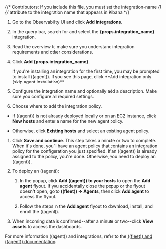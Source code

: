 
{/* Contributors: If you include this file, you must set the integration-name */}
{/* attribute to the integration name that appears in Kibana */}

<DocAccordion buttonContent="**Quick guide: Add data**">

<DocCallOut title=". In the popup, click **Add ((agent)) to your hosts** to open the **Add agent**">

1. Go to the Observability UI and click **Add integrations**.
1. In the query bar, search for and select the **{props.integration_name}**
    integration.

1. Read the overview to make sure you understand integration requirements and
    other considerations.

1. Click **Add {props.integration_name}**.

    <DocCallOut title="Tip">
    If you're installing an integration for the first time, you may be prompted
    to install ((agent)). If you see this page, click
    **Add integration only (skip agent installation)**.
    </DocCallOut>

1. Configure the integration name and optionally add a description. Make sure you
    configure all required settings.

1. Choose where to add the integration policy.
* If ((agent)) is not already deployed locally or on an EC2 instance, click
    **New hosts** and enter a name for the new agent policy.

* Otherwise, click **Existing hosts** and select an existing agent policy.
1. Click **Save and continue**. This step takes a minute or two to complete. When
    it's done, you'll have an agent policy that contains an integration policy
    for the configuration you just specified. If an ((agent)) is already assigned to
    the policy, you're done. Otherwise, you need to deploy an ((agent)).

1. To deploy an ((agent)):
    1. In the popup, click **Add ((agent)) to your hosts** to open the **Add agent**
        flyout. If you accidentally close the popup or the flyout doesn't open, go to
        **((fleet)) -> Agents**, then click **Add agent** to access the flyout.

    1. Follow the steps in the **Add agent** flyout to download, install,
        and enroll the ((agent)).

1. When incoming data is confirmed--after a minute or two--click **View assets**
    to access the dashboards.

For more information ((agent)) and integrations, refer to the
[((fleet)) and ((agent)) documentation](((fleet-guide))/index.html).

</DocCallOut>

</DocAccordion>
